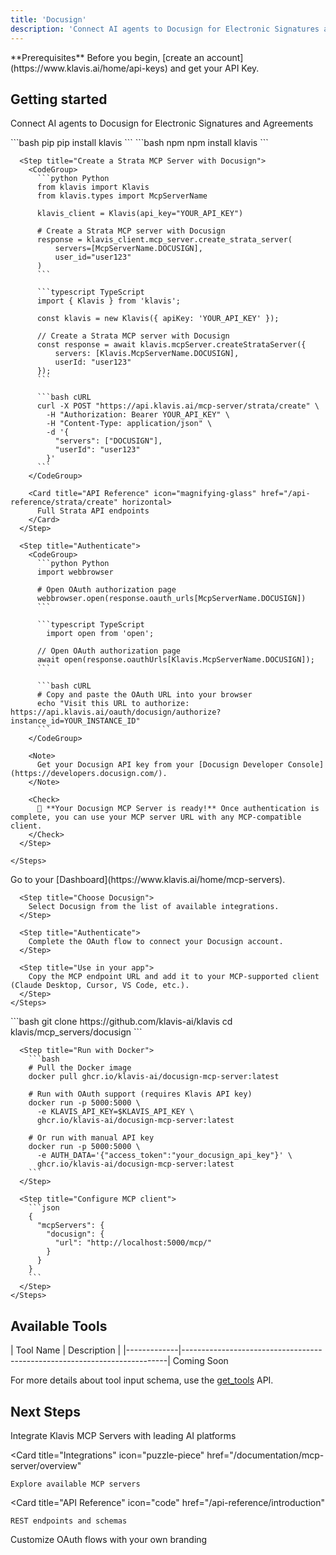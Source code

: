 ```yaml
---
title: 'Docusign'
description: 'Connect AI agents to Docusign for Electronic Signatures and Agreements'
---
```


<Info>
  **Prerequisites**
  Before you begin, [create an account](https://www.klavis.ai/home/api-keys) and get your API Key.
</Info>

## Getting started

Connect AI agents to Docusign for Electronic Signatures and Agreements

<Tabs>
  <Tab title="API">
    <Steps>
      <Step title="Install the SDKs (optional)">
        <CodeGroup>
          ```bash pip
          pip install klavis
          ```
          ```bash npm
          npm install klavis
          ```
        </CodeGroup>
      </Step>
      
      <Step title="Create a Strata MCP Server with Docusign">
        <CodeGroup>
          ```python Python
          from klavis import Klavis
          from klavis.types import McpServerName
          
          klavis_client = Klavis(api_key="YOUR_API_KEY")
          
          # Create a Strata MCP server with Docusign
          response = klavis_client.mcp_server.create_strata_server(
              servers=[McpServerName.DOCUSIGN],
              user_id="user123"
          )
          ```
          
          ```typescript TypeScript
          import { Klavis } from 'klavis';
          
          const klavis = new Klavis({ apiKey: 'YOUR_API_KEY' });
          
          // Create a Strata MCP server with Docusign
          const response = await klavis.mcpServer.createStrataServer({
              servers: [Klavis.McpServerName.DOCUSIGN],
              userId: "user123"
          });
          ```
          
          ```bash cURL
          curl -X POST "https://api.klavis.ai/mcp-server/strata/create" \
            -H "Authorization: Bearer YOUR_API_KEY" \
            -H "Content-Type: application/json" \
            -d '{
              "servers": ["DOCUSIGN"],
              "userId": "user123"
            }'
          ```
        </CodeGroup>

        <Card title="API Reference" icon="magnifying-glass" href="/api-reference/strata/create" horizontal>
          Full Strata API endpoints
        </Card>
      </Step>
      
      <Step title="Authenticate">
        <CodeGroup>
          ```python Python
          import webbrowser
          
          # Open OAuth authorization page
          webbrowser.open(response.oauth_urls[McpServerName.DOCUSIGN])
          ```
          
          ```typescript TypeScript
            import open from 'open';
          
          // Open OAuth authorization page
          await open(response.oauthUrls[Klavis.McpServerName.DOCUSIGN]);
          ```
          
          ```bash cURL
          # Copy and paste the OAuth URL into your browser
          echo "Visit this URL to authorize: https://api.klavis.ai/oauth/docusign/authorize?instance_id=YOUR_INSTANCE_ID"
          ```
        </CodeGroup>
        
        <Note>
          Get your Docusign API key from your [Docusign Developer Console](https://developers.docusign.com/).
        </Note>
        
        <Check>
          🎉 **Your Docusign MCP Server is ready!** Once authentication is complete, you can use your MCP server URL with any MCP-compatible client.
        </Check>
      </Step>
      
    </Steps>
  </Tab>
  
  <Tab title="UI">
    <Steps>
      <Step title="Open Dashboard">
        Go to your [Dashboard](https://www.klavis.ai/home/mcp-servers).
      </Step>
      
      <Step title="Choose Docusign">
        Select Docusign from the list of available integrations.
      </Step>
      
      <Step title="Authenticate">
        Complete the OAuth flow to connect your Docusign account.
      </Step>
      
      <Step title="Use in your app">
        Copy the MCP endpoint URL and add it to your MCP-supported client (Claude Desktop, Cursor, VS Code, etc.).
      </Step>
    </Steps>
  </Tab>
  
  <Tab title="Open Source">
    <Steps>
      <Step title="Clone repository (for developers to build from source)">
        ```bash
        git clone https://github.com/klavis-ai/klavis
        cd klavis/mcp_servers/docusign
        ```
      </Step>
      
      <Step title="Run with Docker">
        ```bash
        # Pull the Docker image
        docker pull ghcr.io/klavis-ai/docusign-mcp-server:latest

        # Run with OAuth support (requires Klavis API key)
        docker run -p 5000:5000 \
          -e KLAVIS_API_KEY=$KLAVIS_API_KEY \
          ghcr.io/klavis-ai/docusign-mcp-server:latest

        # Or run with manual API key
        docker run -p 5000:5000 \
          -e AUTH_DATA='{"access_token":"your_docusign_api_key"}' \
          ghcr.io/klavis-ai/docusign-mcp-server:latest
        ```
      </Step>
      
      <Step title="Configure MCP client">
        ```json
        {
          "mcpServers": {
            "docusign": {
              "url": "http://localhost:5000/mcp/"
            }
          }
        }
        ```
      </Step>
    </Steps>
  </Tab>
</Tabs>

## Available Tools

<Accordion title="Tools Information">
| Tool Name   | Description                                                              |
|-------------|--------------------------------------------------------------------------|
<Note>
  Coming Soon
</Note>
</Accordion>

<Note>For more details about tool input schema, use the [get_tools](https://docs.klavis.ai/api-reference/mcp-server/get-tools) API.</Note>

## Next Steps

<CardGroup>
  <Card
    title="AI Platform Integrations"
    icon="robot"
    href="/documentation/ai-platform-integration/overview"
  >
    Integrate Klavis MCP Servers with leading AI platforms
  </Card>
  
  <Card
    title="Integrations"
    icon="puzzle-piece"
    href="/documentation/mcp-server/overview"
  >
    Explore available MCP servers
  </Card>
  
  <Card
    title="API Reference"
    icon="code"
    href="/api-reference/introduction"
  >
    REST endpoints and schemas
  </Card>
    <Card
    title="White-label Authentication"
    icon="palette"
    href="/documentation/auth/white-label"
  >
    Customize OAuth flows with your own branding
  </Card>
</CardGroup>